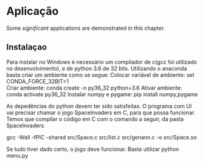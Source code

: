 # Aplicação {#app}

Some _significant_ applications are demonstrated in this chapter.

## Instalaçao

Para instalar no Windows é necessário um compilador de c(gcc foi utilizado no desenvolvimento), e de python 3.6 de 32 bits. Utilizando o anaconda basta criar um ambiente como se segue:
Colocar variável de ambiente: set CONDA_FORCE_32BIT=1     
Criar ambiente: conda create -n py36_32 python=3.6
Ativar ambiente:  conda activate py36_32
Instalar numpy e pygame: pip install numpy,pygame  

As depedências do python devem ter sido satisfeitas. O programa com UI vai precisar chamar o jogo SpaceInvaders em C, para que possa funcionar. Temos que compilar o código em C com o comando a seguir, da pasta SpaceInvaders

gcc -Wall -fPIC -shared src/Space.c src/list.c src/genann.c -o src/Space.so

Se tudo tiver dado certo, o jogo deve funcionar. Basta utilizar python menu.py
